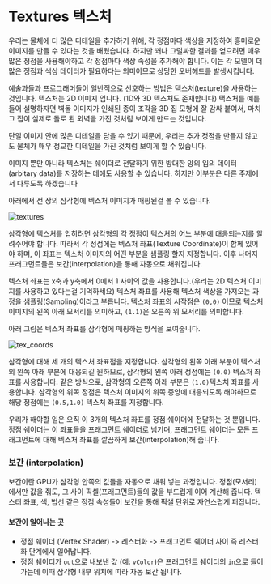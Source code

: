 # Textures 텍스처 

우리는 물체에 더 많은 디테일을 추가하기 위해, 각 정점마다 색상을 지정하여 흥미로운 이미지를 만들 수 있다는 것을 배웠습니다. 
하지만 꽤나 그럴싸한 결과를 얻으려면 매우  많은 정점을 사용해야하고 각 정점마다 색상 속성을 추가해야 합니다. 
이는 각 모델이 더 많은 정점과 색상 데이터가 필요하다는 의미이므로 상당한 오버헤드를 발생시킵니다. 

예술과들과 프로그래머들이 일반적으로 선호하는 방법은 <Green>텍스처(texture)</Green>을 사용하는 것입니다. 
텍스처는 2D 이미지 입니다. (1D와 3D 텍스처도 존재합니다) 택스처를 예를 들어 설명하자면
벽돌 이미지가 인쇄된 종이 조각을 3D 집 모형에 잘 감싸 붙여서, 마치 그 집이 실제로 돌로 된 외벽을 가진 것처럼 
보이게 만드는 것입니다. 

단일 이미지 안에 많은 디테일을 담을 수 있기 때문에, 우리는 추가 정점을 만들지 않고도 물체가 매우 정교한
디테일을 가진 것처럼 보이게 할 수 있습니다. 

<Info>
이미지 뿐만 아니라 텍스처는 쉐이더로 전달하기 위한 방대한 양의 임의 데이터(arbitary data)를 저장하는
데에도 사용할 수 있습니다. 하지만 이부분은 다른 주제에서 다루도록 하겠습니다
</Info>

아래에서 전 장의 삼각형에 <LinkBlock url="https://learnopengl.com/img/textures/wall.jpg" text="벽돌 벽"/> 텍스처 이미지가 매핑된걸 볼 수 있습니다.

![textures](./images/getting-started/textures.png)


삼각형에 텍스처를 입히려면 삼각형의 각 정점이 텍스처의 어느 부분에 대응되는지를 알려주어야 합니다. 
따라서 각 정점에는 <Green>텍스처 좌표(Texture Coordinate)</Green>이 함께 있어야 하며, 이 좌표는 텍스처 이미지의 
어떤 부분을 샘플링 할지 지정합니다. 이후 나머지 프래그먼트들은 보간(interpolation)을 통해 자동으로 채워집니다. 


텍스처 좌표는 x축과 y축에서 0에서 1 사이의 값을 사용합니다.(우리는 2D 텍스처 이미지를 사용하고 있다는걸 기억하세요)
텍스처 좌표를 사용해 텍스처 색상을 가져오는 과정을 <Green>샘플링(Sampling)</Green>이라고 부릅니다. 
텍스처 좌표의 시작점은 `(0,0)` 이므로 텍스처 이미지의 왼쪽 아래 모서리를 의미하고, `(1.1)`은 오른쪽 위 모서리를 의미합니다. 

아래 그림은 텍스처 좌표를 삼각형에 매핑하는 방식을 보여줍니다. 

![tex_coords](./images/getting-started/tex_coords.png)

삼각형에 대해 세 개의 텍스처 좌표점을 지정합니다. 삼각형의 왼쪽 아래 부분이 텍스처의 왼쪽 아래 부분에 대응되길 원하므로,
삼각형의 왼쪽 아래 정점에는 `(0.0)` 텍스처 좌표를 사용합니다. 같은 방식으로, 삼각형의 오른쪽 아래 부분은 `(1.0)`텍스처 좌표를 사용합니다.
삼각형의 위쪽 정점은 텍스처 이미지의 위쪽 중앙에 대응되도록 해야하므로 해당 정점에는 `(0.5,1.0)` 텍스처 좌표를 지정합니다. 

우리가 해야할 일은 오직 이 3개의 텍스처 좌표를 정점 쉐이더에 전달하는 것 뿐입니다. 
정점 쉐이더는 이 좌표들을 프래그먼트 쉐이더로 넘기며, 프래그먼트 쉐이더는 모든 프래그먼트에 대해 텍스처 좌표를 깔끔하게 보간(interpolation)해 줍니다. 


<Collapsible title="보간(interpolation) 이란" variant="info">

### 보간 (interpolation)

보간이란 GPU가 삼각형 안쪽의 값들을 자동으로 채워 넣는 과정입니다. 
정점(모서리)에서만 값을 줘도, 그 사이 픽셀(프래그먼트)들의 값을 부드럽게 이어 계산해 줍니다. 텍스터 좌표, 색, 법선 같은
정점 속성들이 보간을 통해 픽샐 단위로 자연스럽게 퍼집니다. 

#### 보간이 일어나는 곳 

- 정점 쉐이더 (Vertex Shader) -> 레스터화 -> 프래그먼트 쉐이더 사이 즉 레스터화 단계에서 일어납니다. 
- 정점 쉐이더가 `out`으로 내보낸 값 (예: `vColor`)은 프래그먼트 쉐이더의 `in`으로 들어가는데 이때 삼각형 내부 위치에 따라 자동 보간 됩니다. 

</Collapsible>